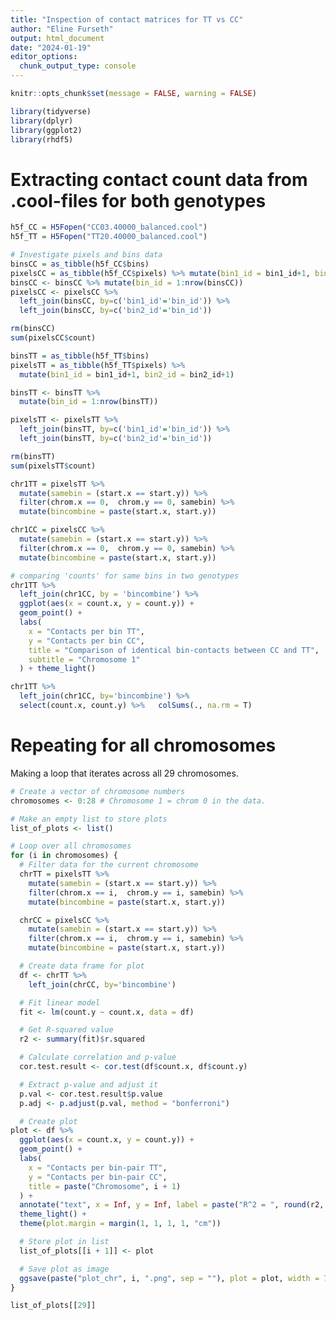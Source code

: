 ```yaml
---
title: "Inspection of contact matrices for TT vs CC"
author: "Eline Furseth"
output: html_document
date: "2024-01-19"
editor_options: 
  chunk_output_type: console
---
```


```r
knitr::opts_chunk$set(message = FALSE, warning = FALSE)

library(tidyverse)
library(dplyr)
library(ggplot2)
library(rhdf5)
```

# Extracting contact count data from .cool-files for both genotypes
```r
h5f_CC = H5Fopen("CC03.40000_balanced.cool") 
h5f_TT = H5Fopen("TT20.40000_balanced.cool")       

# Investigate pixels and bins data 
binsCC = as_tibble(h5f_CC$bins) 
pixelsCC = as_tibble(h5f_CC$pixels) %>% mutate(bin1_id = bin1_id+1, bin2_id = bin2_id+1) 
binsCC <- binsCC %>% mutate(bin_id = 1:nrow(binsCC)) 
pixelsCC <- pixelsCC %>%     
  left_join(binsCC, by=c('bin1_id'='bin_id')) %>%   
  left_join(binsCC, by=c('bin2_id'='bin_id')) 

rm(binsCC) 
sum(pixelsCC$count) 

binsTT = as_tibble(h5f_TT$bins) 
pixelsTT = as_tibble(h5f_TT$pixels) %>% 
  mutate(bin1_id = bin1_id+1, bin2_id = bin2_id+1) 

binsTT <- binsTT %>% 
  mutate(bin_id = 1:nrow(binsTT)) 

pixelsTT <- pixelsTT %>%     
  left_join(binsTT, by=c('bin1_id'='bin_id')) %>%   
  left_join(binsTT, by=c('bin2_id'='bin_id')) 

rm(binsTT) 
sum(pixelsTT$count) 

chr1TT = pixelsTT %>% 
  mutate(samebin = (start.x == start.y)) %>%           
  filter(chrom.x == 0,  chrom.y == 0, samebin) %>%           
  mutate(bincombine = paste(start.x, start.y)) 

chr1CC = pixelsCC %>% 
  mutate(samebin = (start.x == start.y)) %>%   
  filter(chrom.x == 0,  chrom.y == 0, samebin) %>%   
  mutate(bincombine = paste(start.x, start.y)) 

# comparing 'counts' for same bins in two genotypes 
chr1TT %>%
  left_join(chr1CC, by = 'bincombine') %>%
  ggplot(aes(x = count.x, y = count.y)) +
  geom_point() +
  labs(
    x = "Contacts per bin TT",
    y = "Contacts per bin CC",
    title = "Comparison of identical bin-contacts between CC and TT",
    subtitle = "Chromosome 1"
  ) + theme_light()

chr1TT %>%   
  left_join(chr1CC, by='bincombine') %>%   
  select(count.x, count.y) %>%   colSums(., na.rm = T)
```


# Repeating for all chromosomes

Making a loop that iterates across all 29 chromosomes. 
```r
# Create a vector of chromosome numbers
chromosomes <- 0:28 # Chromosome 1 = chrom 0 in the data. 

# Make an empty list to store plots
list_of_plots <- list()

# Loop over all chromosomes
for (i in chromosomes) {
  # Filter data for the current chromosome
  chrTT = pixelsTT %>% 
    mutate(samebin = (start.x == start.y)) %>%           
    filter(chrom.x == i,  chrom.y == i, samebin) %>%           
    mutate(bincombine = paste(start.x, start.y)) 

  chrCC = pixelsCC %>% 
    mutate(samebin = (start.x == start.y)) %>%   
    filter(chrom.x == i,  chrom.y == i, samebin) %>%   
    mutate(bincombine = paste(start.x, start.y)) 

  # Create data frame for plot
  df <- chrTT %>%   
    left_join(chrCC, by='bincombine') 

  # Fit linear model
  fit <- lm(count.y ~ count.x, data = df)

  # Get R-squared value
  r2 <- summary(fit)$r.squared

  # Calculate correlation and p-value
  cor.test.result <- cor.test(df$count.x, df$count.y)

  # Extract p-value and adjust it
  p.val <- cor.test.result$p.value
  p.adj <- p.adjust(p.val, method = "bonferroni") 

  # Create plot
plot <- df %>%
  ggplot(aes(x = count.x, y = count.y)) +
  geom_point() +
  labs(
    x = "Contacts per bin-pair TT",
    y = "Contacts per bin-pair CC",
    title = paste("Chromosome", i + 1)
  ) + 
  annotate("text", x = Inf, y = Inf, label = paste("R^2 = ", round(r2, 2),", Adj p-value = ", format(p.adj, digits=2, scientific=TRUE)), vjust = 1.5, hjust = 1.5, size = 5) +
  theme_light() +
  theme(plot.margin = margin(1, 1, 1, 1, "cm")) 

  # Store plot in list
  list_of_plots[[i + 1]] <- plot

  # Save plot as image
  ggsave(paste("plot_chr", i, ".png", sep = ""), plot = plot, width = 7, height = 5, dpi = 300)
}

list_of_plots[[29]]
```

